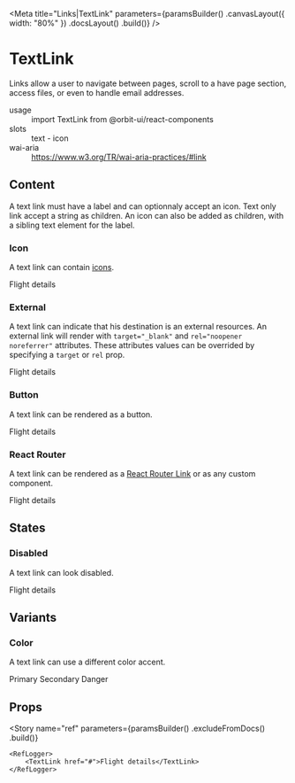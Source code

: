 
<Meta
    title="Links|TextLink"
    parameters={paramsBuilder()
        .canvasLayout({ width: "80%" })
        .docsLayout(<ReactComponentsLayout sourcePath="/packages/react-components/src/link/src" />)
        .build()}
/>

# TextLink

Links allow a user to navigate between pages, scroll to a have page section, access files, or even to handle email addresses.

<dl>
    <div>
        <dt>usage</dt>
        <dd>import TextLink from @orbit-ui/react-components</dd>
    </div>
    <div>
        <dt>slots</dt>
        <dd>text - icon</dd>
    </div>
    <div>
        <dt>wai-aria</dt>
        <dd><a href="https://www.w3.org/TR/wai-aria-practices/#link">https://www.w3.org/TR/wai-aria-practices/#link</a></dd>
    </div>
</dl>

## Content

A text link must have a label and can optionnaly accept an icon. Text only link accept a string as children. An icon can also be added as children, with a sibling text element for the label.

### Icon

A text link can contain [icons](?path=/docs/materials-icons--page).

<Preview withSource="open">
    <Story name="icon">
        <TextLink href="#">
            <Text>Flight details</Text>
            <WarningIcon />
        </TextLink>
    </Story>
</Preview>

### External

A text link can indicate that his destination is an external resources. An external link will render with `target="_blank"` and `rel="noopener noreferrer"` attributes. These attributes values can be overrided by specifying a `target` or `rel` prop.

<Preview withSource="open">
    <Story name="external">
        <TextLink external href="#">Flight details</TextLink>
    </Story>
</Preview>

### Button

A text link can be rendered as a button.

<Preview withSource="open">
    <Story name="button">
        <TextLink as="button">Flight details</TextLink>
    </Story>
</Preview>

### React Router

A text link can be rendered as a [React Router Link](https://reactrouter.com/web/api/Link) or as any custom component.

<Preview withSource="open">
    <Story name="react router link">
        <TextLink as={RouterLink} to="/flight-details">
            Flight details
        </TextLink>
    </Story>
</Preview>

## States

### Disabled

A text link can look disabled.

<Preview withSource="open">
    <Story name="disabled">
        <TextLink disabled href="#">Flight details</TextLink>
    </Story>
</Preview>

## Variants

### Color

A text link can use a different color accent.

<Preview withSource="open">
    <Story name="color">
        <Inline>
            <TextLink color="primary" href="#">Primary</TextLink>
            <TextLink color="secondary" href="#">Secondary</TextLink>
            <TextLink color="danger" href="#">Danger</TextLink>
        </Inline>
    </Story>
</Preview>

## Props

<Props of={InnerTextLink} />

<Story
    name="ref"
    parameters={paramsBuilder()
        .excludeFromDocs()
        .build()}
>
    <RefLogger>
        <TextLink href="#">Flight details</TextLink>
    </RefLogger>
</Story>
